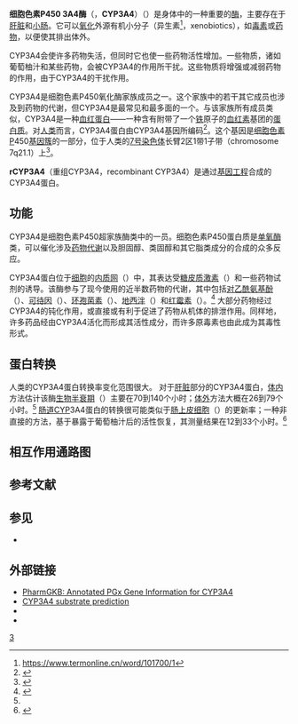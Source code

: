 {{NoteTA|G1=Medicine}}
{{PBB|geneid=1576}}
'''细胞色素P450 3A4酶'''（{{lang-en|Cytochrome P450 3A4}}，'''CYP3A4'''）（{{EC number|1.14.13.97}}）是身体中的一种重要的[[酶|酶]]，主要存在于[[肝脏|肝脏]]和[[小肠|小肠]]。它可以[[氧化|氧化]]外源有机小分子（异生素<ref>https://www.termonline.cn/word/101700/1</ref>，xenobiotics），如[[毒素|毒素]]或[[药物|药物]]，以便使其排出体外。

CYP3A4会使许多药物失活，但同时它也使一些药物活性增加。一些物质，诸如葡萄柚汁和某些药物，会被CYP3A4的作用所干扰。这些物质将增强或减弱药物的作用，由于CYP3A4的干扰作用。

CYP3A4是细胞色素P450氧化酶家族成员之一。这个家族中的若干其它成员也涉及到药物的代谢，但CYP3A4是最常见和最多面的一个。与该家族所有成员类似，CYP3A4是一种[[血红蛋白|血红蛋白]]——一种含有附带了一个[[铁|铁]]原子的[[血红素|血红素]]基团的[[蛋白质|蛋白质]]。对[[人类|人类]]而言，CYP3A4蛋白由CYP3A4基因所编码<ref name="pmid8269949">{{cite journal|author=Hashimoto H, Toide K, Kitamura R, Fujita M, Tagawa S, Itoh S, Kamataki T|title= Gene structure of CYP3A4, an adult-specific form of cytochrome P<sub>450</sub> in human livers, and its transcriptional control| journal = Eur. J. Biochem.|volume=218|issue=2|pages=585-95|date=December 1993|pmid=8269949|doi=10.1111/j.1432-1033.1993.tb18412.x}}</ref>。这个基因是[[细胞色素|细胞色素]]P450[[基因簇|基因簇]]的一部分，位于人类的[[7号染色体|7号染色体]]长臂2区1带1子带（chromosome 7q21.1）上<ref name="pmid1391968">{{cite journal|author=Inoue K, Inazawa J, Nakagawa H, Shimada T, Yamazaki H, Guengerich FP, Abe T|title=Assignment of the human cytochrome P-450 nifedipine oxidase gene (CYP3A4) to chromosome 7 at band q22.1 by fluorescence in situ hybridization|journal=Jpn. J. Hum. Genet.|volume=37|issue=2|pages=133-8|date=June 1992|pmid=1391968|doi=10.1007/BF01899734}}</ref>。

'''rCYP3A4'''（重组CYP3A4，recombinant CYP3A4）是通过[[基因工程|基因工程]]合成的CYP3A4蛋白。

==功能==
CYP3A4是细胞色素P450超家族酶类中的一员。细胞色素P450蛋白质是[[单氧酶|单氧酶]]类，可以催化涉及[[药物代谢|药物代谢]]以及胆固醇、类固醇和其它脂类成分的合成的众多反应。

CYP3A4蛋白位于[[细胞|细胞]]的[[内质网|内质网]]（{{lang-en|endoplasmic reticulum}}）中，其表达受[[糖皮质激素|糖皮质激素]]（{{lang-en|glucocorticoid}}）和一些药物试剂的诱导。该酶参与了现今使用的近半数药物的代谢，其中包括[[对乙酰氨基酚|对乙酰氨基酚]]（{{lang-en|acetaminophen}}）、[[可待因|可待因]]（{{lang-en|codeine}}）、[[环孢菌素|环孢菌素]]（{{lang-en|ciclosporin/cyclosporin}}）、[[地西泮|地西泮]]（{{lang-en|diazepam}}）和[[红霉素|红霉素]]（{{lang-en|erythromycin}}）。<ref name="entrez">{{cite web| title = Entrez Gene: cytochrome P450| url = http://www.ncbi.nlm.nih.gov/sites/entrez?Db=gene&Cmd=ShowDetailView&TermToSearch=1576| accessdate = | archive-date = 2010-12-05| archive-url = https://web.archive.org/web/20101205081110/http://www.ncbi.nlm.nih.gov/sites/entrez?db=gene| dead-url = no}}</ref> 大部分药物经过CYP3A4的钝化作用，或直接或有利于促进了药物从机体的排泄作用。同样地，许多药品经由CYP3A4活化而形成其活性成分，而许多原毒素也由此成为其毒性形式。

==蛋白转换==
人类的CYP3A4蛋白转换率变化范围很大。 对于[[肝脏|肝脏]]部分的CYP3A4蛋白，[[体内|体内]]方法估计该酶[[生物半衰期|生物半衰期]]（{{lang-en|half-life}}）主要在70到140个小时；[[体外|体外]]方法大概在26到79个小时。<ref name = "Yang"/> [[肠道|肠道]]CYP3A4蛋白的转换很可能类似于[[肠上皮细胞|肠上皮细胞]]（{{lang-en|enterocyte}}）的更新率；一种非直接的方法，基于暴露于葡萄柚汁后的活性恢复，其测量结果在12到33个小时。<ref name = "Yang">{{Cite journal | last = Yang | first = J. | authorlink =  | author2 = Liao, M. | author3 = Shou, M. | author4 = Jamei, M. | author5 = Yeo, K. R. | author6 = Tucker, G. T. | author7 = Rostami-Hodjegan, A. | title = Cytochrome P450 turnover: regulation of synthesis and degradation, methods for determining rates, and implications for the prediction of drug interactions | journal = Current Drug Metabolism | volume = 9 | issue = 5 | pages = 384–393 | publisher = [[Bentham_Science_Publishers|Bentham]] | location =  | date = 2008-06-01 | url = http://www.ingentaconnect.com/content/ben/cdm/2008/00000009/00000005/art00004 | doi = 10.2174/138920008784746382 | pmid = 18537575 | accessdate = 2010-12-20 | archive-date = 2012-10-23 | archive-url = https://web.archive.org/web/20121023203158/http://www.ingentaconnect.com/content/ben/cdm/2008/00000009/00000005/art00004 | dead-url = no }}</ref>
<!--
Estimates of the [[protein_turnover|turnover]] rate of human CYP3A4 vary widely. For hepatic CYP3A4, ''in vivo'' methods yield estimates of enzyme [[Biological_half-life|half-life]] mainly in the range of 70 to 140 hours, whereas ''in vitro'' methods give estimates from 26 to 79 hours.<ref name = "Yang"/> Turnover of gut CYP3A4 is likely to be a function of the rate of [[enterocyte|enterocyte]] [[cell_cycle|renewal]]; an indirect approach based on recovery of activity following exposure to grapefruit juice yields measurements in the 12 to 33 hour range.<ref name = "Yang">{{Cite journal
  | last = Yang | first = J.  | authorlink =
  |author2=Liao, M. |author3=Shou, M. |author4=Jamei, M. |author5=Yeo, K. R. |author6=Tucker, G. T. |author7= Rostami-Hodjegan, A. 
  | title = Cytochrome P450 turnover: regulation of synthesis and degradation, methods for determining rates, and implications for the prediction of drug interactions
  | journal = Current Drug Metabolism | volume = 9 | issue = 5 | pages = 384–393
  | publisher = [[Bentham_Science_Publishers|Bentham]] | location =  | date = 2008-06-01
  | url = http://www.ingentaconnect.com/content/ben/cdm/2008/00000009/00000005/art00004| doi =  10.2174/138920008784746382| pmid = 18537575 | accessdate = 2010-12-20}}</ref>
-->

==相互作用通路图==
{{IrinotecanPathway_WP229|highlight=CYP3A4}}

==参考文献==
{{NLM content}}
{{Reflist|35em}}

==参见==
*{{le|CYP3A|CYP3A}}

==外部链接==
{{Portal|生物學|border=no}}
* [https://web.archive.org/web/20100415232522/http://www.pharmgkb.org/search/annotatedGene/cyp3a4/index.jsp PharmGKB: Annotated PGx Gene Information for CYP3A4]
* [https://web.archive.org/web/20110215024307/http://p450.althotas.com/ CYP3A4 substrate prediction]
* {{UCSC gene info|CYP3A4}}
* {{PDBe-KB2|P08684|Cytochrome P450 3A4}}

{{PDB Gallery|geneid=1576}}
{{Cytochrome P450}}
{{Dioxygenases}}
{{Enzymes}}

[[Category:细胞色素P450|3]]